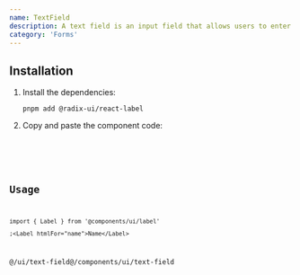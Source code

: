 ```yaml
---
name: TextField
description: A text field is an input field that allows users to enter text.
category: 'Forms'
---
```




<Box>
  <TextField id="name" type="text" />
</Box>

## Installation

1. Install the dependencies:

   ```
   pnpm add @radix-ui/react-label
   ```

2. Copy and paste the component code:

   <Code code={source} lang="tsx" />

## Usage

```tsx
import { Label } from '@components/ui/label'

;<Label htmlFor="name">Name</Label>
```

@/ui/text-field@/components/ui/text-field
